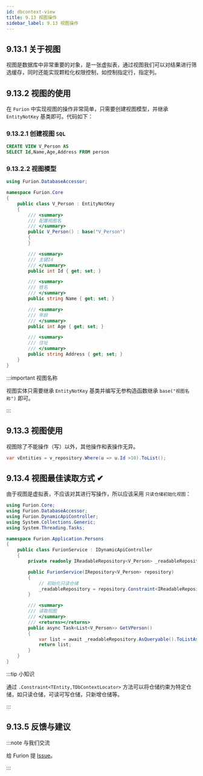 ```yaml
---
id: dbcontext-view
title: 9.13 视图操作
sidebar_label: 9.13 视图操作
---
```


## 9.13.1 关于视图

视图是数据库中非常重要的对象，是一张虚拟表，通过视图我们可以对结果进行筛选缓存，同时还能实现颗粒化权限控制，如控制指定行，指定列。

## 9.13.2 视图的使用

在 `Furion` 中实现视图的操作非常简单，只需要创建视图模型，并继承 `EntityNotKey` 基类即可。代码如下：

### 9.13.2.1 创建视图 `SQL`

```sql showLineNumbers
CREATE VIEW V_Person AS
SELECT Id,Name,Age,Address FROM person
```

### 9.13.2.2 视图模型

```cs showLineNumbers  {5,10}
using Furion.DatabaseAccessor;

namespace Furion.Core
{
    public class V_Person : EntityNotKey
    {
        /// <summary>
        /// 配置视图名
        /// </summary>
        public V_Person() : base("V_Person")
        {
        }

        /// <summary>
        /// 主键Id
        /// </summary>
        public int Id { get; set; }

        /// <summary>
        /// 姓名
        /// </summary>
        public string Name { get; set; }

        /// <summary>
        /// 年龄
        /// </summary>
        public int Age { get; set; }

        /// <summary>
        /// 住址
        /// </summary>
        public string Address { get; set; }
    }
}
```

:::important 视图名称

视图实体只需要继承 `EntityNotKey` 基类并编写无参构造函数继承 `base("视图名称")` 即可。

:::

## 9.13.3 视图使用

视图除了不能操作（写）以外，其他操作和表操作无异。

```cs showLineNumbers
var vEntities = v_repository.Where(u => u.Id >10).ToList();
```

## 9.13.4 视图最佳读取方式 ✔

由于视图是虚拟表，不应该对其进行写操作，所以应该采用 `只读仓储初始化视图`：

```cs showLineNumbers  {11,13,16}
using Furion.Core;
using Furion.DatabaseAccessor;
using Furion.DynamicApiController;
using System.Collections.Generic;
using System.Threading.Tasks;

namespace Furion.Application.Persons
{
    public class FurionService : IDynamicApiController
    {
        private readonly IReadableRepository<V_Person> _readableRepository;

        public FurionService(IRepository<V_Person> repository)
        {
            // 初始化只读仓储
            _readableRepository = repository.Constraint<IReadableRepository<V_Person>>();
        }

        /// <summary>
        /// 读取视图
        /// </summary>
        /// <returns></returns>
        public async Task<List<V_Person>> GetVPerson()
        {
            var list = await _readableRepository.AsQueryable().ToListAsync();
            return list;
        }
    }
}
```

:::tip 小知识

通过 `.Constraint<TEntity,TDbContextLocator>` 方法可以将仓储约束为特定仓储，如只读仓储，可读可写仓储，只新增仓储等。

:::

## 9.13.5 反馈与建议

:::note 与我们交流

给 Furion 提 [Issue](https://gitee.com/dotnetchina/Furion/issues/new?issue)。

:::
